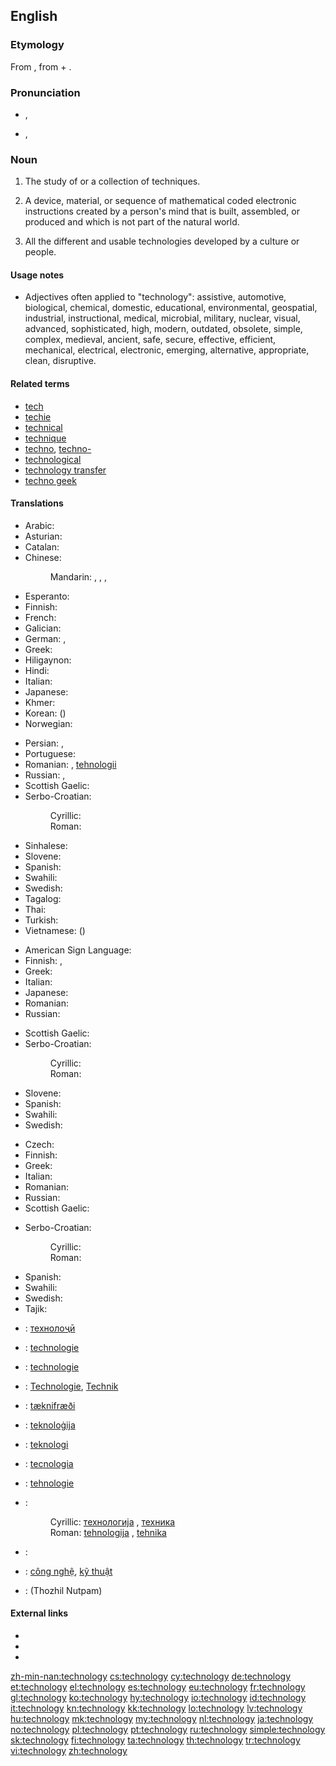 ==English==

===Etymology===
From {{etyl|grc}} {{term|τεχνολογία|lang=grc|tr=tekhnologia||systematic treatment (of grammar)}}, from {{term|τέχνη|tr=tekhne|lang=grc||art}} + {{term|-λογία|lang=grc}}.

===Pronunciation===
* {{a|RP}} {{IPA|/tɛkˈnɒlədʒi/}}, {{X-SAMPA|/tEk"nQl@dZi/}}
* {{a|GenAm}} {{IPA|/tɛkˈnɑlədʒi/}}, {{X-SAMPA|/tEk"nAl@dZi/}}

===Noun===
{{en-noun|technologies|-}}
{{wikipedia}}

# {{uncountable}} The study of or a collection of techniques.
# {{countable}} A device, material, or sequence of mathematical coded electronic instructions created by a person's mind that is built, assembled, or produced and which is not part of the natural world.
# All the different and usable technologies developed by a culture or people.

====Usage notes====
* Adjectives often applied to "technology": <!-- by area of application -->assistive, automotive, biological, chemical, domestic, educational, environmental, geospatial, industrial, instructional, medical, microbial, military, nuclear, visual, <!-- other -->advanced, sophisticated, high, modern, outdated, obsolete, simple, complex, medieval, ancient, safe, secure, effective, efficient, mechanical, electrical, electronic, emerging, alternative, appropriate, clean, disruptive.

====Related terms====
* [[tech]]
* [[techie]]
* [[technical]]
* [[technique]]
* [[techno]], [[techno-]]
* [[technological]]
* [[technology transfer]]
* [[techno geek]]

====Translations====
{{trans-top|the study of or a collection of techniques}}
* Arabic: {{t-|ar|تكنولوجيا|f|tr=tiknuluujiya|sc=Arab}}
* Asturian: {{t-|ast|teunoloxía|f}}
* Catalan: {{t-|ca|tecnologia|f}}
* Chinese:
*: Mandarin: {{t|zh|技術|sc=Hani}}, {{t|zh|技术|tr=jìshù|sc=Hani}}, {{t|zh|工藝|sc=Hani}}, {{t|zh|工艺|tr=gōngyì|sc=Hani}}
* Esperanto: {{t-|eo|teknologio}}
* Finnish: {{t-|fi|teknologia}}
* French: {{t+|fr|technologie|f}}
* Galician: {{t+|gl|tecnoloxía|f}}
* German: {{t+|de|Technologie|f}}, {{t+|de|Technik|f}}
* Greek: {{t+|el|τεχνολογία|f|tr=technología}}
* Hiligaynon: {{tø|hil|teknolohiya}}
* Hindi: {{t-|hi|टैकनोलजी|tr=ṭaiknōlajī|sc=Deva}}
* Italian: {{t+|it|tecnologia|f}}
* Japanese: {{t+|ja|技術|tr=ぎじゅつ, gijutsu|sc=Jpan}}
* Khmer: {{t-|km|បច្ចេកវិទ្យា|tr=paccheeka’ vityie|sc=Khmr}}
* Korean: {{t+|ko|기술|tr=gisul|sc=Kore}} ({{t+|ko|技術|sc=Kore}})
* Norwegian: {{t-|no|teknologi|f}}
{{trans-mid}}
* Persian: {{t+|fa|فناوری|tr=fannâvari|sc=fa-Arab}}, {{t+|fa|تکنولوژی|tr=teknoloži|sc=fa-Arab}}
* Portuguese: {{t+|pt|tecnologia|f}}
* Romanian: {{t-|ro|tehnologie|f}}, [[tehnologie|tehnologii]] {{f|p}}
* Russian: {{t+|ru|технология|f|tr=texnológija}}, {{t+|ru|техника|f|tr=téxnika}}
* Scottish Gaelic: {{t-|gd|teicneolas|m|xs=Scottish Gaelic}}
* Serbo-Croatian:
*: Cyrillic: {{t-|sh|технологија|f}}
*: Roman: {{t-|sh|tehnologija|f}}
* Sinhalese: {{t-|si|තාක්‍ෂණය|sc=Sinh}}
* Slovene: {{t-|sl|tehnologija|f}}
* Spanish: {{t+|es|tecnología|f}}
* Swahili: {{t+|sw|teknologia|xs=Swahili}}
* Swedish: {{t+|sv|teknologi|c}}
* Tagalog: {{t-|tl|teknolohiya}}
* Thai: {{t-|th|เทคโนโลยี|tr=téknohlohyee|sc=Thai}}
* Turkish: {{t+|tr|teknoloji}}
* Vietnamese: {{t+|vi|kỹ thuật}} ({{t-|vi|技術}})
{{trans-bottom}}

{{trans-top|a particular technological concept}}
* American Sign Language: {{tø|ase|Open8@NearUlnarHand-PalmAcross-OpenB@CenterChesthigh-PalmBack Contact Open8@UlnarHand-PalmAcross-OpenB@CenterChesthigh-PalmBack|xs=American Sign Language}}
* Finnish: {{t-|fi|teknologia}}, {{t+|fi|menetelmä}}
* Greek: {{t+|el|τεχνολογία|f|tr=technología}}
* Italian: {{t+|it|tecnologia|f}}
* Japanese: {{t+|ja|技術|tr=ぎじゅつ, gijutsu|sc=Jpan}}
* Romanian: {{t-|ro|tehnologie|f}}
* Russian: {{t+|ru|технология|f|tr=texnológija}}
{{trans-mid}}
* Scottish Gaelic: {{t-|gd|teicneolas|m|xs=Scottish Gaelic}}
* Serbo-Croatian:
*: Cyrillic: {{t-|sh|технологија|f}}
*: Roman: {{t-|sh|tehnologija|f}}
* Slovene: {{t-|sl|tehnologija|f}}
* Spanish: {{t+|es|tecnología|f}}
* Swahili: {{t+|sw|teknologia|xs=Swahili}}
* Swedish: {{t+|sv|teknologi|c}}
{{trans-bottom}}

{{trans-top|body of tools}}
* Czech: {{t+|cs|technika|f}}
* Finnish: {{t-|fi|teknologia}}
* Greek: {{t+|el|τεχνολογία|f|tr=technología}}
* Italian: {{t+|it|tecnologia|f}}
* Romanian: {{t-|ro|tehnologie|f}}
* Russian: {{t+|ru|техника|tr=t'éχnika}}
* Scottish Gaelic: {{t-|gd|teicneolas|m|xs=Scottish Gaelic}}
{{trans-mid}}
* Serbo-Croatian:
*: Cyrillic: {{t-|sh|технологија|f}}
*: Roman: {{t-|sh|tehnologija|f}}
* Spanish: {{t+|es|tecnología|f}}
* Swahili: {{t+|sw|teknologia|xs=Swahili}}
* Swedish: {{t+|sv|teknologi|c}}
* Tajik: {{t-|tg|технолоҷӣ|sc=Cyrl}}
{{trans-bottom}}

{{checktrans-top}}
* {{ttbc|tg}}: [[технолоҷӣ]]
* {{ttbc|nl}}: [[technologie]]
* {{ttbc|fr}}: [[technologie]] {{f}}
* {{ttbc|de}}: [[Technologie]], [[Technik]]
* {{ttbc|is}}: [[tæknifræði]] {{f}}
* {{ttbc|mt}}: [[teknoloġija]]
* {{ttbc|no}}: [[teknologi]]
* {{ttbc|pt}}: [[tecnologia]] {{f}}
* {{ttbc|ro}}: [[tehnologie]]
* {{ttbc|sh}}:
*: Cyrillic: [[технологија]] {{f}}, [[техника]] {{f}}
*: Roman: [[tehnologija]] {{f}}, [[tehnika]] {{f}}
* {{ttbc|sd}}: {{sd-Arab|[[ٽيڪنيڀياس|ٽيڪِنِيڀِياسُ]]}}
* {{ttbc|vi}}: [[công nghệ]], [[kỹ thuật]]
* {{ttbc|ta}}: (Thozhil Nutpam)
{{trans-bottom}}

====External links====
* {{R:Webster 1913}}
* {{R:Century 1911}}
* {{R:OneLook}}

[[zh-min-nan:technology]]
[[cs:technology]]
[[cy:technology]]
[[de:technology]]
[[et:technology]]
[[el:technology]]
[[es:technology]]
[[eu:technology]]
[[fr:technology]]
[[gl:technology]]
[[ko:technology]]
[[hy:technology]]
[[io:technology]]
[[id:technology]]
[[it:technology]]
[[kn:technology]]
[[kk:technology]]
[[lo:technology]]
[[lv:technology]]
[[hu:technology]]
[[mk:technology]]
[[my:technology]]
[[nl:technology]]
[[ja:technology]]
[[no:technology]]
[[pl:technology]]
[[pt:technology]]
[[ru:technology]]
[[simple:technology]]
[[sk:technology]]
[[fi:technology]]
[[ta:technology]]
[[th:technology]]
[[tr:technology]]
[[vi:technology]]
[[zh:technology]]